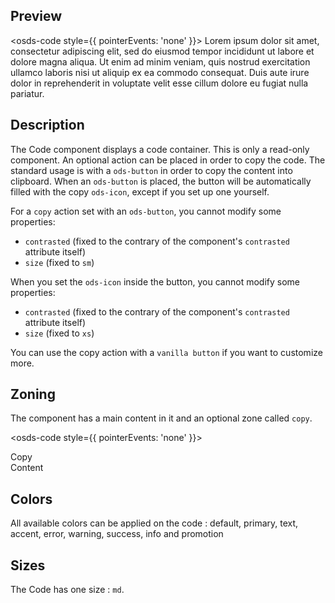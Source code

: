 ## Preview
<osds-code style={{ pointerEvents: 'none' }}>
  <osds-button slot='copy'></osds-button>
  Lorem ipsum dolor sit amet, consectetur adipiscing elit, sed do eiusmod tempor incididunt ut labore et dolore magna aliqua. Ut enim ad minim veniam, quis nostrud exercitation ullamco laboris nisi ut aliquip ex ea commodo consequat. Duis aute irure dolor in reprehenderit in voluptate velit esse cillum dolore eu fugiat nulla pariatur.
</osds-code>

## Description
The Code component displays a code container. This is only a read-only component.
An optional action can be placed in order to copy the code.
The standard usage is with a `ods-button` in order to copy the content into clipboard.
When an `ods-button` is placed, the button will be automatically filled with the copy `ods-icon`,
except if you set up one yourself.

For a `copy` action set with an `ods-button`, you cannot modify some properties:
- `contrasted` (fixed to the contrary of the component's `contrasted` attribute itself)
- `size` (fixed to `sm`)

When you set the `ods-icon` inside the button, you cannot modify some properties:
- `contrasted` (fixed to the contrary of the component's `contrasted` attribute itself)
- `size` (fixed to `xs`)

You can use the copy action with a `vanilla button` if you want to customize more.

## Zoning
The component has a main content in it and an optional zone called `copy`.

<osds-code style={{ pointerEvents: 'none' }}>
  <div slot='copy'>Copy</div>
  Content
</osds-code>

## Colors
All available colors can be applied on the code : default, primary, text, accent, error, warning, success, info and promotion

## Sizes
The Code has one size : `md`.
